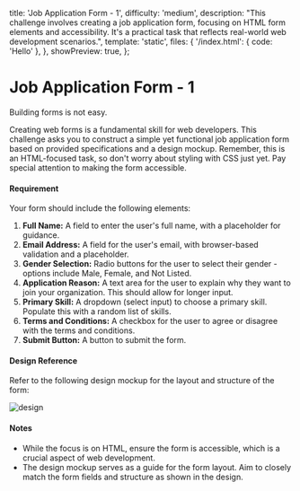 
  title: 'Job Application Form - 1',
  difficulty: 'medium',
  description: "This challenge involves creating a job application form, focusing on HTML form elements and accessibility. It's a practical task that reflects real-world web development scenarios.",
  template: 'static',
  files: {
    '/index.html': {
      code: '<body>Hello</body>'
    },
  },
  showPreview: true,
};

# Job Application Form - 1

Building forms is not easy.

Creating web forms is a fundamental skill for web developers. This challenge asks you to construct a simple yet functional job application form based on provided specifications and a design mockup. Remember, this is an HTML-focused task, so don't worry about styling with CSS just yet. Pay special attention to making the form accessible.

#### Requirement
Your form should include the following elements:

1. **Full Name:** A field to enter the user's full name, with a placeholder for guidance.
2. **Email Address:** A field for the user's email, with browser-based validation and a placeholder.
3. **Gender Selection:** Radio buttons for the user to select their gender - options include Male, Female, and Not Listed.
4. **Application Reason:** A text area for the user to explain why they want to join your organization. This should allow for longer input.
5. **Primary Skill:** A dropdown (select input) to choose a primary skill. Populate this with a random list of skills.
6. **Terms and Conditions:** A checkbox for the user to agree or disagree with the terms and conditions.
7. **Submit Button:** A button to submit the form.

#### Design Reference

Refer to the following design mockup for the layout and structure of the form:

<Image src={image} alt="design" priority />

#### Notes

- While the focus is on HTML, ensure the form is accessible, which is a crucial aspect of web development.
- The design mockup serves as a guide for the form layout. Aim to closely match the form fields and structure as shown in the design.